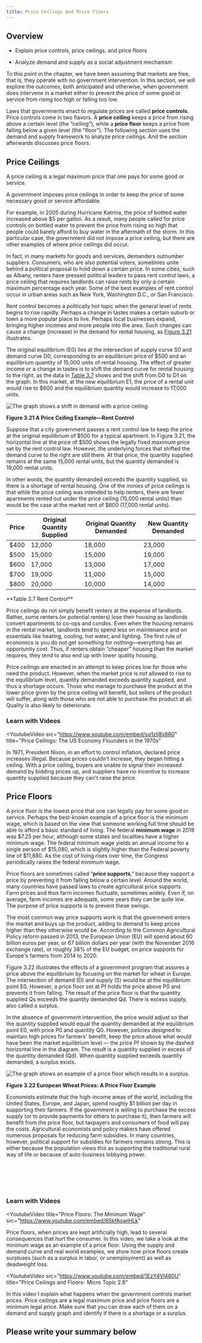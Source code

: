 ```yaml
---
title: Price Ceilings And Price Floors
---
```


## Overview

<Info title="By the end of this section, you will be able to:">

- Explain price controls, price ceilings, and price floors

- Analyze demand and supply as a social adjustment mechanism

</Info>

To this point in the chapter, we have been assuming that markets are free, that is, they operate with no government intervention. In this section, we will explore the outcomes, both anticipated and otherwise, when government does intervene in a market either to prevent the price of some good or service from rising too high or falling too low.

Laws that governments enact to regulate prices are called **price controls**. Price controls come in two flavors. A **price ceiling** keeps a price from rising above a certain level (the “ceiling”), while a **price floor** keeps a price from falling below a given level (the “floor”). The following section uses the demand and supply framework to analyze price ceilings. And the section afterwards discusses price floors.

## Price Ceilings

<Callout>
A price ceiling is a legal maximum price that one pays for some good or service.

A government imposes price ceilings in order to keep the price of some necessary good or service affordable.

</Callout>

For example, in 2005 during Hurricane Katrina, the price of bottled water increased above \$5 per gallon. As a result, many people called for price controls on bottled water to prevent the price from rising so high that people could barely afford to buy water in the aftermath of the storm. In this particular case, the government did not impose a price ceiling, but there are other examples of where price ceilings did occur.

In fact, in many markets for goods and services, demanders outnumber suppliers. Consumers, who are also potential voters, sometimes unite behind a political proposal to hold down a certain price. In some cities, such as Albany, renters have pressed political leaders to pass rent control laws, a price ceiling that requires landlords can raise rents by only a certain maximum percentage each year. Some of the best examples of rent control occur in urban areas such as New York, Washington D.C., or San Francisco.

Rent control becomes a politically hot topic when the general level of rents begins to rise rapidly. Perhaps a change in tastes makes a certain suburb or town a more popular place to live. Perhaps local businesses expand, bringing higher incomes and more people into the area. Such changes can cause a change (increase) in the demand for rental housing, as [Figure 3.21](3-4-price-ceilings-and-price-floors#CNX_Econ_C03_012) illustrates.

The original equilibrium (E0) lies at the intersection of supply curve S0 and demand curve D0, corresponding to an equilibrium price of \$500 and an equilibrium quantity of 15,000 units of rental housing. The effect of greater income or a change in tastes is to shift the demand curve for rental housing to the right, as the data in [Table 3.7](3-4-price-ceilings-and-price-floors#Table_03_10) shows and the shift from D0 to D1 on the graph. In this market, at the new equilibrium E1, the price of a rental unit would rise to $600 and the equilibrium quantity would increase to 17,000 units.

<Image alt="The graph shows a shift in demand with a price ceiling." src="/images/module-1/chapter-3/section-4/01cfdf0fcf4813d17847438b6f38277734cc7534.png" width={400} height={300} floatLeft>

**Figure 3.21 A Price Ceiling Example—Rent Control**

</Image>

Suppose that a city government passes a rent control law to keep the price at the original equilibrium of \$500 for a typical apartment. In Figure 3.21, the horizontal line at the price of $500 shows the legally fixed maximum price set by the rent control law. However, the underlying forces that shifted the demand curve to the right are still there. At that price, the quantity supplied remains at the same 15,000 rental units, but the quantity demanded is 19,000 rental units.

In other words, the quantity demanded exceeds the quantity supplied, so there is a shortage of rental housing. One of the ironies of price ceilings is that while the price ceiling was intended to help renters, there are fewer apartments rented out under the price ceiling (15,000 rental units) than would be the case at the market rent of $600 (17,000 rental units).

| Price | Original Quantity Supplied | Original Quantity Demanded | New Quantity Demanded |
| ----- | -------------------------- | -------------------------- | --------------------- |
| $400  | 12,000                     | 18,000                     | 23,000                |
| $500  | 15,000                     | 15,000                     | 19,000                |
| $600  | 17,000                     | 13,000                     | 17,000                |
| $700  | 19,000                     | 11,000                     | 15,000                |
| $800  | 20,000                     | 10,000                     | 14,000                |

<Caption>**Table 3.7 Rent Control**</Caption>

Price ceilings do not simply benefit renters at the expense of landlords. Rather, some renters (or potential renters) lose their housing as landlords convert apartments to co-ops and condos. Even when the housing remains in the rental market, landlords tend to spend less on maintenance and on essentials like heating, cooling, hot water, and lighting. The first rule of economics is you do not get something for nothing—everything has an opportunity cost. Thus, if renters obtain “cheaper” housing than the market requires, they tend to also end up with lower quality housing.

Price ceilings are enacted in an attempt to keep prices low for those who need the product. However, when the market price is not allowed to rise to the equilibrium level, quantity demanded exceeds quantity supplied, and thus a shortage occurs. Those who manage to purchase the product at the lower price given by the price ceiling will benefit, but sellers of the product will suffer, along with those who are not able to purchase the product at all. Quality is also likely to deteriorate.

### Learn with Videos

<YoutubeVideo
  src="https://www.youtube.com/embed/sq1zIj8s8R0"
  title="Price Ceilings: The US Economy Flounders in the 1970s"
>

In 1971, President Nixon, in an effort to control inflation, declared price increases illegal. Because prices couldn't increase, they began hitting a ceiling. With a price ceiling, buyers are unable to signal their increased demand by bidding prices up, and suppliers have no incentive to increase quantity supplied because they can't raise the price.

</YoutubeVideo>

## Price Floors

A price floor is the lowest price that one can legally pay for some good or service. Perhaps the best-known example of a price floor is the minimum wage, which is based on the view that someone working full time should be able to afford a basic standard of living. The federal **minimum wage** in 2019 was \$7.25 per hour, although some states and localities have a higher minimum wage. The federal minimum wage yields an annual income for a single person of \$15,080, which is slightly higher than the Federal poverty line of $11,880. As the cost of living rises over time, the Congress periodically raises the federal minimum wage.

Price floors are sometimes called “**price supports**,” because they support a price by preventing it from falling below a certain level. Around the world, many countries have passed laws to create agricultural price supports. Farm prices and thus farm incomes fluctuate, sometimes widely. Even if, on average, farm incomes are adequate, some years they can be quite low. The purpose of price supports is to prevent these swings.

The most common way price supports work is that the government enters the market and buys up the product, adding to demand to keep prices higher than they otherwise would be. According to the Common Agricultural Policy reform passed in 2013, the European Union (EU) will spend about 60 billion euros per year, or 67 billion dollars per year (with the November 2016 exchange rate), or roughly 38% of the EU budget, on price supports for Europe's farmers from 2014 to 2020.

Figure 3.22 illustrates the effects of a government program that assures a price above the equilibrium by focusing on the market for wheat in Europe. The intersection of demand (D) and supply (S) would be at the equilibrium point E0. However, a price floor set at Pf holds the price above P0 and prevents it from falling. The result of the price floor is that the quantity supplied Qs exceeds the quantity demanded Qd. There is excess supply, also called a surplus.

In the absence of government intervention, the price would adjust so that the quantity supplied would equal the quantity demanded at the equilibrium point E0, with price P0 and quantity Q0. However, policies designed to maintain high prices for farmers' benefit, keep the price above what would have been the market equilibrium level — the price Pf shown by the dashed horizontal line in the diagram. The result is a quantity supplied in excess of the quantity demanded (Qd). When quantity supplied exceeds quantity demanded, a surplus exists.

<Image src="/images/module-1/chapter-3/section-4/5f8d450d1e4ef5a26b1e9c61bacc09ce47581d12.png" alt="The graph shows an example of a price floor which results in a surplus." width={400} height={700} floatLeft>

**Figure 3.22 European Wheat Prices: A Price Floor Example**

</Image>

Economists estimate that the high-income areas of the world, including the United States, Europe, and Japan, spend roughly $1 billion per day in supporting their farmers. If the government is willing to purchase the excess supply (or to provide payments for others to purchase it), then farmers will benefit from the price floor, but taxpayers and consumers of food will pay the costs. Agricultural economists and policy makers have offered numerous proposals for reducing farm subsidies. In many countries, however, political support for subsidies for farmers remains strong. This is either because the population views this as supporting the traditional rural way of life or because of auto-business lobbying power.

<br />
<br />
<br />
<br />

### Learn with Videos

<YoutubeVideo
  title="Price Floors: The Minimum Wage"
  src="https://www.youtube.com/embed/65kfAswiHLk"
>
  Price floors, when prices are kept artificially high, lead to several
  consequences that hurt the consumer. In this video, we take a look at the
  minimum wage as an example of a price floor. Using the supply and demand curve
  and real world examples, we show how price floors create surpluses (such as a
  surplus in labor, or unemployment) as well as deadweight loss.
</YoutubeVideo>

<YoutubeVideo
  src="https://www.youtube.com/embed/1EzY4Vl460U"
  title="Price Ceilings and Floors- Micro Topic 2.8"
>

In this video I explain what happens when the government controls market prices. Price ceilings are a legal maximum price and price floors are a minimum legal price. Make sure that you can draw each of them on a demand and supply graph and identify if there is a shortage or a surplus.

</YoutubeVideo>

## Please write your summary below
